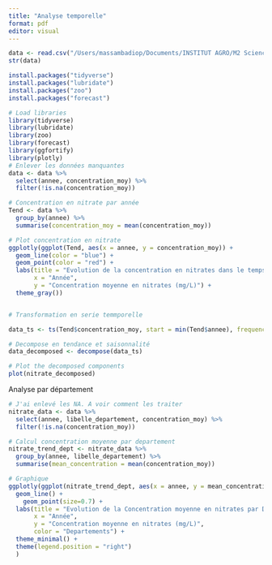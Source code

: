 ```yaml
---
title: "Analyse temporelle"
format: pdf
editor: visual
---
```


```r
data <- read.csv("/Users/massambadiop/Documents/INSTITUT AGRO/M2 Sciences des données/Analyse de données massives sur R/Projet-R---shiny---2024--Agrocampus-1/qualite-des-cours-deau-vis-a-vis-des-nitrates-en-bretagne.csv",stringsAsFactors  = T,header =T)
str(data)
```

```r
install.packages("tidyverse")
install.packages("lubridate")
install.packages("zoo")
install.packages("forecast")

# Load libraries
library(tidyverse)
library(lubridate)
library(zoo)
library(forecast)
library(ggfortify)
library(plotly)
# Enlever les données manquantes
data <- data %>% 
  select(annee, concentration_moy) %>% 
  filter(!is.na(concentration_moy))

# Concentration en nitrate par année
Tend <- data %>% 
  group_by(annee) %>% 
  summarise(concentration_moy = mean(concentration_moy))

# Plot concentration en nitrate
ggplotly(ggplot(Tend, aes(x = annee, y = concentration_moy)) +
  geom_line(color = "blue") +
  geom_point(color = "red") +
  labs(title = "Evolution de la concentration en nitrates dans le temps",
       x = "Année",
       y = "Concentration moyenne en nitrates (mg/L)") +
  theme_gray())


# Transformation en serie temmporelle

data_ts <- ts(Tend$concentration_moy, start = min(Tend$annee), frequency = 1)

# Decompose en tendance et saisonnalité
data_decomposed <- decompose(data_ts)

# Plot the decomposed components
plot(nitrate_decomposed)


```

Analyse par département

```r

# J'ai enlevé les NA. A voir comment les traiter
nitrate_data <- data %>% 
  select(annee, libelle_departement, concentration_moy) %>% 
  filter(!is.na(concentration_moy))

# Calcul concentration moyenne par departement
nitrate_trend_dept <- nitrate_data %>% 
  group_by(annee, libelle_departement) %>% 
  summarise(mean_concentration = mean(concentration_moy))

# Graphique 
ggplotly(ggplot(nitrate_trend_dept, aes(x = annee, y = mean_concentration, color = libelle_departement)) +
  geom_line() + 
    geom_point(size=0.7) +
  labs(title = "Evolution de la Concentration moyenne en nitrates par Department",
       x = "Année",
       y = "Concentration moyenne en nitrates (mg/L)",
       color = "Departements") +
  theme_minimal() +
  theme(legend.position = "right")
  )


```

